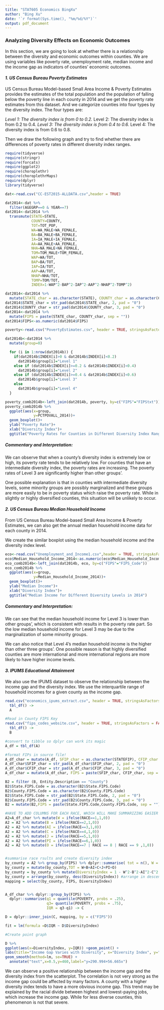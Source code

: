 ```yaml
---
title: "STAT605 Economics BingXu"
author: "Bing Xu"
date: '`r format(Sys.time(), "%m/%d/%Y")`'
output: pdf_document
---
```



### Analyzing Diversity Effects on Economic Outcomes

In this section, we are going to look at whether there is a relationship between the diversity and economic outcomes within counties. We are using variables like poverty rate, unemployment rate, median income and the income gap as indicators of counties' economic outcomes.

#### *1. US Census Bureau Poverty Estimates*

US Census Bureau Model-based Small Area Income & Poverty Estimates provides the estimates of the total population and the population of falling below the poverty line in each county in 2014 and we get the poverty rate estimates from this dataset. And we categorize counties into four types by the diversity index. The four types are:

*Level 1: The diversity index is from 0 to 0.2.
\newline
*Level 2: The diversity index is from 0.2 to 0.4.
\newline
*Level 3: The diversity index is from 0.4 to 0.6.
\newline
*Level 4: The diversity index is from 0.6 to 0.8.

Then we draw the following graph and try to find whether there are differences of poverty rates in different diversity index ranges.


```r
require(tidyverse)
require(stringr)
require(forcats)
require(ggplot2)
require(choroplethr)
require(choroplethrMaps)
require(dplyr)
library(tidyverse)

dat<-read.csv("CC-EST2015-ALLDATA.csv",header = TRUE)

dat2014<-dat %>% 
  filter(AGEGRP==0 & YEAR==7)
dat2014<-dat2014 %>% 
  transmute(STATE=STATE,
            COUNTY=COUNTY,
            TOT=TOT_POP,
            WA=WA_MALE+WA_FEMALE,
            BA=BA_MALE+BA_FEMALE,
            IA=IA_MALE+IA_FEMALE,
            AA=AA_MALE+AA_FEMALE,
            NHA=NA_MALE+NA_FEMALE,
            TOM=TOM_MALE+TOM_FEMALE,
            WAP=WA/TOT,
            BAP=BA/TOT,
            IAP=IA/TOT,
            AAP=AA/TOT,
            NHAP=NHA/TOT,
            TOMP=TOM/TOT,
            INDEX=1-WAP^2-BAP^2-IAP^2-AAP^2-NHAP^2-TOMP^2)

dat2014<-dat2014 %>% 
  mutate(STATE_char = as.character(STATE), COUNTY_char = as.character(COUNTY))
dat2014$STATE_char = str_pad(dat2014$STATE_char, 2, pad = "0")
dat2014$COUNTY_char = str_pad(dat2014$COUNTY_char, 3, pad = "0")
dat2014<-dat2014 %>% 
  mutate(FIPS = paste(STATE_char, COUNTY_char, sep = ""))
dat2014$FIPS<-as.numeric(dat2014$FIPS)

poverty<-read.csv("PovertyEstimates.csv", header = TRUE, stringsAsFactors = FALSE)

dat2014b<-dat2014 %>% 
  mutate(group=0)

  for (i in 1:nrow(dat2014b)) {
    if(dat2014b$INDEX[i]>0 & dat2014b$INDEX[i]<0.2)
      dat2014b$group[i]="Level 1"
    else if (dat2014b$INDEX[i]>=0.2 & dat2014b$INDEX[i]<0.4)
      dat2014b$group[i]="Level 2"
    else if (dat2014b$INDEX[i]>=0.4 & dat2014b$INDEX[i]<0.6)
      dat2014b$group[i]="Level 3"
    else
      dat2014b$group[i]="Level 4"
  }

poverty_comb2014b<-left_join(dat2014b, poverty, by=c("FIPS"="FIPStxt"))
poverty_comb2014b %>% 
  ggplot(aes(x=group,
             y=PCTPOVALL_2014))+
  geom_boxplot()+
  ylab("Poverty Rate")+
  xlab("Diversity Index")+
  ggtitle("Poverty Rates for Counties in Different Diversity Index Ranges in 2014")
```

##### *Commentary and Interpretation:*

We can observe that when a county's diversity index is extremely low or high, its poverty rate tends to be relatively low. For counties that have an intermediate diversity index, the poverty rates are increasing. The poverty rates of Level 3 are significantly higher than other groups'. 

One possible explanation is that in counties with intermediate diversity levels, some minority groups are possibly marginalized and these groups are more easily to be in poverty status which raise the poverty rate. While in slightly or highly diversified counties, this situation will be unlikely to occur.

#### *2. US Census Bureau Median Household Income*

From US Census Bureau Model-based Small Area Income & Poverty Estimates, we can also get the annual median household income data for each county in 2014. 

We create the similar boxplot using the median household income and the diversity index level. 

```r
eco<-read.csv("Unemployment_and_Income1.csv",header = TRUE, stringsAsFactors = FALSE)
eco$Median_Household_Income_2014<-as.numeric(eco$Median_Household_Income_2014)
eco_comb2014b<-left_join(dat2014b, eco, by=c("FIPS"="FIPS_Code"))
eco_comb2014b %>% 
  ggplot(aes(x=group,
             y=Median_Household_Income_2014))+
  geom_boxplot()+
  ylab("Median Income")+
  xlab("Diversity Index")+
  ggtitle("Median Income for Different Diversity Levels in 2014")
```

##### *Commentary and Interpretation:*

We can see that the median household income for Level 3 is lower than other groups', which is consistent with results in the poverty rate part. So the low median household income for Level 3 may be due to the marginalization of some minority groups. 

We can also notice that Level 4's median household income is the higher than other three groups'. One possible reason is that highly diversified counties are more international and more international regions are more likely to have higher income levels.

#### *3. IPUMS Educational Attainment*

We also use the IPUMS dataset to observe the relationship between the income gap and the diversity index. We use the interquartile range of household incomes for a given county as the income gap.

```r
read.csv("economics_ipums_extract.csv", header = TRUE, stringsAsFactors = FALSE) %>%
  tbl_df() ->
  A

#Read in County FIPS Key
read.csv("fips_codes_website.csv", header = TRUE, stringsAsFactors = FALSE) %>%
  tbl_df() ->
  B

#convert to tibble so dplyr can work its magic
A_df = tbl_df(A)

#format FIPs in source file!
A_df_char = mutate(A_df, SFIP_char = as.character(STATEFIP), CFIP_char = as.character(COUNTYFIPS))
A_df_char$SFIP_char = str_pad(A_df_char$SFIP_char, 2, pad = "0")
A_df_char$CFIP_char = str_pad(A_df_char$CFIP_char, 3, pad = "0")
A_df_char = mutate(A_df_char, FIPS = paste(SFIP_char, CFIP_char, sep = ""))

B2 = filter (B, Entity.Description == "County")
B2$State.FIPS.Code = as.character(B2$State.FIPS.Code)
B2$County.FIPS.Code = as.character(B2$County.FIPS.Code)
B2$State.FIPS.Code = str_pad(B2$State.FIPS.Code, 2, pad = "0")
B2$County.FIPS.Code = str_pad(B2$County.FIPS.Code, 3, pad = "0")
B2 = mutate(B2,FIPS = paste(State.FIPS.Code,County.FIPS.Code, sep = ""))

#HAVE TO ADD COLUMNS FOR EACH RACE, WHICH WILL MAKE SUMMARIZING EASIER
A2=A_df_char %>% mutate(W = ifelse(RACE==1,1,0))
A2 = A2 %>% mutate(B = ifelse(RACE==2,1,0))
A2 = A2 %>% mutate(AI = ifelse(RACE==3,1,0))
A2 = A2 %>% mutate(C = ifelse(RACE==4,1,0))
A2 = A2 %>% mutate(J = ifelse(RACE==5,1,0))
A2 = A2 %>% mutate(PI = ifelse(RACE==6,1,0))
A2 = A2 %>% mutate(O = ifelse(RACE==7 | RACE == 8 | RACE == 9 ,1,0))


#summarise race rsults and create diversity index
by_county = A2 %>% group_by(FIPS) %>% dplyr::summarise( tot = n(), W = sum(W)/tot, B = sum(B)/tot, AI = sum (AI)/tot, C = sum(C)/tot, J = sum(J)/tot, PI = sum(PI)/tot, O = sum(O)/tot)
by_county = mutate(by_county,TOT = W+B+AI+C+J+PI+O)
by_county = by_county %>% mutate(DiversityIndex = 1 - W^2-B^2-AI^2-C^2 -J^2 - PI^2 - O^2) #calculate diversity indec
by_county = arrange(by_county, desc(DiversityIndex)) #arrange in descenting order
mapping = select(by_county, FIPS, DiversityIndex) 


A_df_char %>% dplyr::group_by(FIPS) %>% 
  dplyr::summarise(q1 = quantile(POVERTY, probs = .25),
                   q3= quantile(POVERTY, probs = .75),
                   IQR = q3-q1) -> C

D = dplyr::inner_join(C, mapping, by = c("FIPS"))

fit = lm(formula =D$IQR ~ D$DiversityIndex)

#Create point graph

D %>% 
ggplot(aes(x=DiversityIndex, y=IQR)) +geom_point() +  
labs(title="Income Gap Varies with Diversity", x="Diversity Index", y="IQR") +
geom_smooth(method=lm, se=TRUE) + 
  annotate("text",x=0.5,y=460,label="y=290.994+56.665x")
```

We can observe a positive relationship between the income gap and the diversity index from the scatterplot. The correlation is not very strong as the income gap could be affected by many factors. A county with a higher diversity index tends to have a more obvious income gap. This trend may be explained by the racial divide between highest and lowest-paying jobs, which increase the income gap. While for less diverse counties, this phenomenon is not that severe. 



